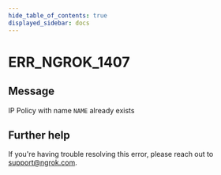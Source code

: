 ```yaml
---
hide_table_of_contents: true
displayed_sidebar: docs
---
```



# ERR_NGROK_1407

## Message

IP Policy with name `NAME` already exists

<ErrorDetails error="err_ngrok_1407" />

## Further help

If you're having trouble resolving this error, please reach out to [support@ngrok.com](mailto:support@ngrok.com?subject=Help%20with%20ERR_NGROK_1407).
